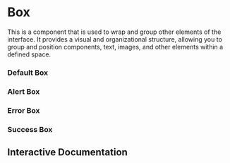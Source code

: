 

<Meta of={Story} />

# Box

This is a component that is used to wrap and group other elements of the interface. It provides a visual and organizational structure, allowing you to group and position components, text, images, and other elements within a defined space.

### Default Box

<Canvas of={Story.Default} />

### Alert Box

<Canvas of={Story.BoxAlert} />

### Error Box

<Canvas of={Story.BoxError} />

### Success Box

<Canvas of={Story.BoxSuccess} />

## Interactive Documentation

<Primary />
<Controls />
